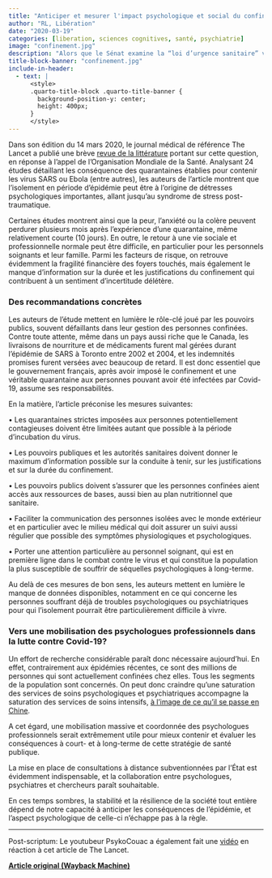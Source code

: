 ```yaml
---
title: "Anticiper et mesurer l'impact psychologique et social du confinement"
author: "RL, Libération"
date: "2020-03-19"
categories: [liberation, sciences cognitives, santé, psychiatrie]
image: "confinement.jpg"
description: "Alors que le Sénat examine la “loi d’urgence sanitaire” visant à étendre largement les pouvoirs de l’exécutif dans les mois qui viennent, il paraît urgent d’élargir notre connaissance et notre compréhension des conséquences psychologiques et sociales du confinement obligatoire décidé par Emmanuel Macron, dont cette loi constitue la suite logique."
title-block-banner: "confinement.jpg"
include-in-header:
  - text: |
      <style>
      .quarto-title-block .quarto-title-banner {
        background-position-y: center;
        height: 400px;
      }
      </style>
---
```


Dans son édition du 14 mars 2020, le journal médical de référence The Lancet a publié une brève [revue de la littérature](https://web.archive.org/web/20201205022057/https://www.thelancet.com/journals/lancet/article/PIIS0140-6736(20)30460-8/fulltext) portant sur cette question, en réponse à l’appel de l’Organisation Mondiale de la Santé. Analysant 24 études détaillant les conséquence des quarantaines établies pour contenir les virus SARS ou Ebola (entre autres), les auteurs de l’article montrent que l’isolement en période d’épidémie peut être à l’origine de détresses psychologiques importantes, allant jusqu’au syndrome de stress post-traumatique.

Certaines études montrent ainsi que la peur, l’anxiété ou la colère peuvent perdurer plusieurs mois après l’expérience d’une quarantaine, même relativement courte (10 jours). En outre, le retour à une vie sociale et professionnelle normale peut être difficile, en particulier pour les personnels soignants et leur famille. Parmi les facteurs de risque, on retrouve évidemment la fragilité financière des foyers touchés, mais également le manque d’information sur la durée et les justifications du confinement qui contribuent à un sentiment d’incertitude délétère.

### Des recommandations concrètes

Les auteurs de l’étude mettent en lumière le rôle-clé joué par les pouvoirs publics, souvent défaillants dans leur gestion des personnes confinées. Contre toute attente, même dans un pays aussi riche que le Canada, les livraisons de nourriture et de médicaments furent mal gérées durant l’épidémie de SARS à Toronto entre 2002 et 2004, et les indemnités promises furent versées avec beaucoup de retard. Il est donc essentiel que le gouvernement français, après avoir imposé le confinement et une véritable quarantaine aux personnes pouvant avoir été infectées par Covid-19, assume ses responsabilités.

En la matière, l’article préconise les mesures suivantes:

• Les quarantaines strictes imposées aux personnes potentiellement contagieuses doivent être limitées autant que possible à la période d’incubation du virus.

• Les pouvoirs publiques et les autorités sanitaires doivent donner le maximum d’information possible sur la conduite à tenir, sur les justifications et sur la durée du confinement.

• Les pouvoirs publics doivent s’assurer que les personnes confinées aient accès aux ressources de bases, aussi bien au plan nutritionnel que sanitaire.

• Faciliter la communication des personnes isolées avec le monde extérieur et en particulier avec le milieu médical qui doit assurer un suivi aussi régulier que possible des symptômes physiologiques et psychologiques.

• Porter une attention particulière au personnel soignant, qui est en première ligne dans le combat contre le virus et qui constitue la population la plus susceptible de souffrir de séquelles psychologiques à long-terme.

Au delà de ces mesures de bon sens, les auteurs mettent en lumière le manque de données disponibles, notamment en ce qui concerne les personnes souffrant déjà de troubles psychologiques ou psychiatriques pour qui l’isolement pourrait être particulièrement difficile à vivre.

### Vers une mobilisation des psychologues professionnels dans la lutte contre Covid-19?

Un effort de recherche considérable paraît donc nécessaire aujourd’hui. En effet, contrairement aux épidémies récentes, ce sont des millions de personnes qui sont actuellement confinées chez elles. Tous les segments de la population sont concernés. On peut donc craindre qu’une saturation des services de soins psychologiques et psychiatriques accompagne la saturation des services de soins intensifs, [à l’image de ce qu’il se passe en Chine](https://web.archive.org/web/20201205022057/https://www.huffingtonpost.fr/entry/face-au-coronavirus-les-psychologues-chinois-sont-de-plus-en-plus-sollicites_fr_5e6760ddc5b6670e72fe3895).

A cet égard, une mobilisation massive et coordonnée des psychologues professionnels serait extrêmement utile pour mieux contenir et évaluer les conséquences à court- et à long-terme de cette stratégie de santé publique.

La mise en place de consultations à distance subventionnées par l’État est évidemment indispensable, et la collaboration entre psychologues, psychiatres et chercheurs paraît souhaitable.

En ces temps sombres, la stabilité et la résilience de la société tout entière dépend de notre capacité à anticiper les conséquences de l’épidémie, et l’aspect psychologique de celle-ci n’échappe pas à la règle.

------------------------------------------------------------------------

Post-scriptum: Le youtubeur PsykoCouac a également fait une [vidéo](https://web.archive.org/web/20201205022057/https://youtu.be/tmcVMavico0) en réaction à cet article de The Lancet.

[**Article original (Wayback Machine)**](https://web.archive.org/web/20201205022057/http://hemisphere-gauche.blogs.liberation.fr/2020/03/19/anticiper-et-mesurer-les-consequences-psychologiques-et-sociales-du-confinement/)

<script src="https://giscus.app/client.js"         data-repo="romainligneul/giscus-comments"         data-repo-id="R_kgDOMSMTIw"         data-category="CommentsBlogFR"         data-category-id="DIC_kwDOMSMTI84CglZk"         data-mapping="pathname"         data-strict="0"         data-reactions-enabled="1"         data-emit-metadata="0"         data-input-position="top"         data-theme="preferred_color_scheme"         data-lang="en"         crossorigin="anonymous"         async> </script>